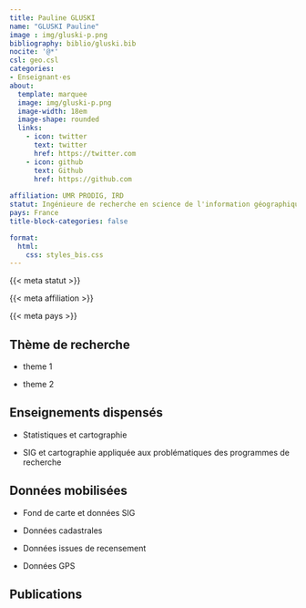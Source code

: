 ```yaml
---
title: Pauline GLUSKI
name: "GLUSKI Pauline"
image : img/gluski-p.png
bibliography: biblio/gluski.bib
nocite: '@*'
csl: geo.csl
categories: 
- Enseignant·es
about:
  template: marquee
  image: img/gluski-p.png
  image-width: 18em
  image-shape: rounded
  links:
    - icon: twitter
      text: twitter
      href: https://twitter.com
    - icon: github
      text: Github
      href: https://github.com
      
affiliation: UMR PRODIG, IRD
statut: Ingénieure de recherche en science de l'information géographique
pays: France
title-block-categories: false

format:
  html: 
    css: styles_bis.css
---
```


::: {#profil}
::: {#statut}
{{< meta statut >}}
:::

::: {#affiliation}
{{< meta affiliation >}}
:::

::: {#pays}
<i class="bi bi-globe2"></i> {{< meta pays >}}\
:::
:::

## <i class="bi bi-ui-checks-grid"></i> Thème de recherche

::: {#liste}
-   theme 1

-   theme 2
:::

## <i class="bi bi-person-video3"></i> Enseignements dispensés

<div>

-   Statistiques et cartographie

-   SIG et cartographie appliquée aux problématiques des programmes de recherche

</div>

## <i class="bi bi-clipboard-data"></i> Données mobilisées

-   Fond de carte et données SIG

-   Données cadastrales

-   Données issues de recensement

-   Données GPS

## <i class="bi bi-file-earmark-text"></i> Publications

::: {#refs}
:::
